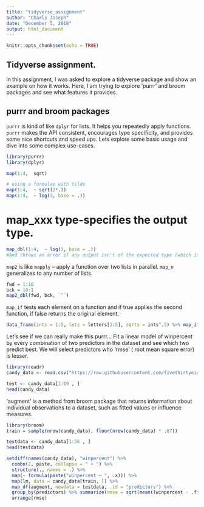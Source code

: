 ```yaml
---
title: "tidyverse_assignment"
author: "Charls Joseph"
date: "December 5, 2018"
output: html_document
---
```


```r
knitr::opts_chunk$set(echo = TRUE)
```

## Tidyverse assignment. 


in this assignment, I was asked to explore a tidyverse package and show an example on how it works. 
Here, I am trying to explore 'purrr' and broom packages and see what features it provides. 

## purrr and broom packages 

`purrr` is kind of like `dplyr` for lists. It helps you repeatedly apply functions.  `purrr` makes the API consistent, encourages type specificity, and provides some nice shortcuts and speed ups. Lets explore some basic usage and dive into some complex use-cases.  



```r
library(purrr)
library(dplyr)

map(1:4,  sqrt)

# using a formulae with tilde 
map(1:4,  ~ sqrt(2*.))
map(1:4,  ~ log(3, base = .))

```

# map_xxx  type-specifies the output type. 

```r
map_dbl(1:4,  ~ log(3, base = .))
#And throws an error if any output isn't of the expected type (which is a good thing!).

```


`map2` is like `mapply` -- apply a function over two lists in parallel. `map_n` generalizes to any number of lists.

```r
fwd = 1:10
bck = 10:1
map2_dbl(fwd, bck, `^`)
```


`map_if` tests each element on a function and if true applies the second function, if false returns the original element.

```r
data_frame(ints = 1:5, lets = letters[1:5], sqrts = ints^.5) %>% map_if(is.numeric, ~ .^2) 
```

Let's see if we can really make this purrr... Fit a linear model of winpercent by every combination of two predictors in the dataset and see which two predict best. We will select predictors who 'rmse' ( root mean square error) is lesser.  

```r
library(readr)
candy_data <- read.csv("https://raw.githubusercontent.com/fivethirtyeight/data/master/candy-power-ranking/candy-data.csv")

test <- candy_data[1:19 , ]
head(candy_data)

```

'augment' is a method from broom package that returns information about individual observations to a dataset, such as fitted values or influence measures.

```r

library(broom)
train = sample(nrow(candy_data), floor(nrow(candy_data) * .67))

testdata <- candy_data[1:56 , ]
head(testdata)

setdiff(names(candy_data), "winpercent") %>%
  combn(2, paste, collapse = " + ") %>%
  structure(., names = .) %>%
  map(~ formula(paste("winpercent ~ ", .x))) %>%
  map(lm, data = candy_data[train, ]) %>%
  map_df(augment, newdata = testdata, .id = "predictors") %>%
  group_by(predictors) %>% summarize(rmse = sqrt(mean((winpercent - .fitted)^2))) %>%
  arrange(rmse)
```


